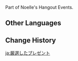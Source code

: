 {{Item Infobox
|id           = 100746
|image        = Item Gift.png
|type         = Quest Items
|description  = A gift you chose together with Noelle. Hopefully, it will help bring [[Beatrice|Bea]] and [[Quinn]] together...
|source1      = Obtained during [[Gift and Intent]]
}}
Part of Noelle's Hangout Events.

==Other Languages==
{{Other Languages
|default_hidden = 1
|en      = Handpicked Gift
|zhs     = 精心挑选的礼物
|zhs_rm  = Jīngxīn Tiāoxuǎn de Lǐwù
|zht     = 精心挑選的禮物
|zht_rm  = Jīngxīn Tiāoxuǎn de Lǐwù
|ja      = 厳選したプレゼント
|ja_rm   = Gensen Shita Purezento
|ko      = 정성껏 고른 선물
|ko_rm   = Jeongseongkkeot Goreun Seonmul
|es      = Regalo cuidadosamente escogido
|fr      = Cadeau choisi avec soin
|ru      = Тщательно подобранный подарок
|th      = ของขวัญที่เลือกอย่างตั้งใจ
|th_rm   = 
|vi      = Quà Tâm Đắc
|de      = Sorgfältig ausgewähltes Geschenk
|id      = Hadiah Pilihan Bersama
|pt      = Presente Escolhido Cuidadosamente
|tr      = Özenle Seçilmiş Hediye
|it      = Regalo scelto con cura
}}

==Change History==
{{Change History|1.4}}

[[ja:厳選したプレゼント]]